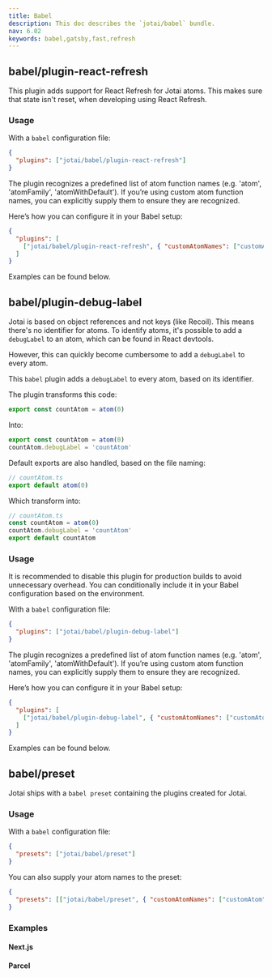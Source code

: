 ```yaml
---
title: Babel
description: This doc describes the `jotai/babel` bundle.
nav: 6.02
keywords: babel,gatsby,fast,refresh
---
```


## babel/plugin-react-refresh

This plugin adds support for React Refresh for Jotai atoms. This makes sure that state isn't reset, when developing using React Refresh.

### Usage

With a `babel` configuration file:

```json
{
  "plugins": ["jotai/babel/plugin-react-refresh"]
}
```

The plugin recognizes a predefined list of atom function names (e.g. 'atom', 'atomFamily', 'atomWithDefault'). If you’re using custom atom function names, you can explicitly supply them to ensure they are recognized.

Here’s how you can configure it in your Babel setup:

```json
{
  "plugins": [
    ["jotai/babel/plugin-react-refresh", { "customAtomNames": ["customAtom"] }]
  ]
}
```

Examples can be found below.

## babel/plugin-debug-label

Jotai is based on object references and not keys (like Recoil). This means there's no identifier for atoms. To identify atoms, it's possible to add a `debugLabel` to an atom, which can be found in React devtools.

However, this can quickly become cumbersome to add a `debugLabel` to every atom.

This `babel` plugin adds a `debugLabel` to every atom, based on its identifier.

The plugin transforms this code:

```js
export const countAtom = atom(0)
```

Into:

```js
export const countAtom = atom(0)
countAtom.debugLabel = 'countAtom'
```

Default exports are also handled, based on the file naming:

```js
// countAtom.ts
export default atom(0)
```

Which transform into:

```js
// countAtom.ts
const countAtom = atom(0)
countAtom.debugLabel = 'countAtom'
export default countAtom
```

### Usage

It is recommended to disable this plugin for production builds to avoid unnecessary overhead. You can conditionally include it in your Babel configuration based on the environment.

With a `babel` configuration file:

```json
{
  "plugins": ["jotai/babel/plugin-debug-label"]
}
```

The plugin recognizes a predefined list of atom function names (e.g. 'atom', 'atomFamily', 'atomWithDefault'). If you’re using custom atom function names, you can explicitly supply them to ensure they are recognized.

Here’s how you can configure it in your Babel setup:

```json
{
  "plugins": [
    ["jotai/babel/plugin-debug-label", { "customAtomNames": ["customAtom"] }]
  ]
}
```

Examples can be found below.

## babel/preset

Jotai ships with a `babel preset` containing the plugins created for Jotai.

### Usage

With a `babel` configuration file:

```json
{
  "presets": ["jotai/babel/preset"]
}
```

You can also supply your atom names to the preset:

```json
{
  "presets": [["jotai/babel/preset", { "customAtomNames": ["customAtom"] }]]
}
```

### Examples

#### Next.js

<CodeSandbox id="o2di2" />

#### Parcel

<CodeSandbox id="bgf3b" />
